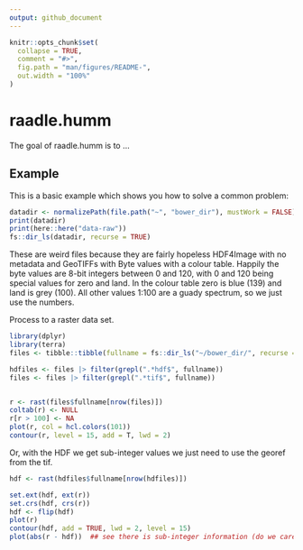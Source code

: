 ```yaml
---
output: github_document
---
```


<!-- README.md is generated from README.Rmd. Please edit that file -->

```r
knitr::opts_chunk$set(
  collapse = TRUE,
  comment = "#>",
  fig.path = "man/figures/README-",
  out.width = "100%"
)
```

# raadle.humm

<!-- badges: start -->
<!-- badges: end -->

The goal of raadle.humm is to ...


## Example

This is a basic example which shows you how to solve a common problem:

```r
datadir <- normalizePath(file.path("~", "bower_dir"), mustWork = FALSE) #"/bower"
print(datadir)
print(here::here("data-raw"))
fs::dir_ls(datadir, recurse = TRUE)

```


These are weird files because they are fairly hopeless HDF4Image with no metadata and GeoTIFFs with Byte values with a colour table. Happily the byte values are 8-bit integers between 0 and 120, with 0 and 120 being special values for zero and land. In the colour table zero is blue (139) and land is grey (100). All other values 1:100 are a guady spectrum, so we just use the numbers. 

Process to a raster data set. 

```r
library(dplyr)
library(terra)
files <- tibble::tibble(fullname = fs::dir_ls("~/bower_dir/", recurse = T, regexp = ".*(tif|hdf)$"))

hdfiles <- files |> filter(grepl(".*hdf$", fullname))
files <- files |> filter(grepl(".*tif$", fullname))


r <- rast(files$fullname[nrow(files)])
coltab(r) <- NULL
r[r > 100] <- NA
plot(r, col = hcl.colors(101))
contour(r, level = 15, add = T, lwd = 2)
```

Or, with the HDF we get sub-integer values we just need to use the georef from the tif. 

```r
hdf <- rast(hdfiles$fullname[nrow(hdfiles)])

set.ext(hdf, ext(r))
set.crs(hdf, crs(r))
hdf <- flip(hdf)
plot(r)
contour(hdf, add = TRUE, lwd = 2, level = 15)
plot(abs(r - hdf))  ## see there is sub-integer information (do we care?)
```

